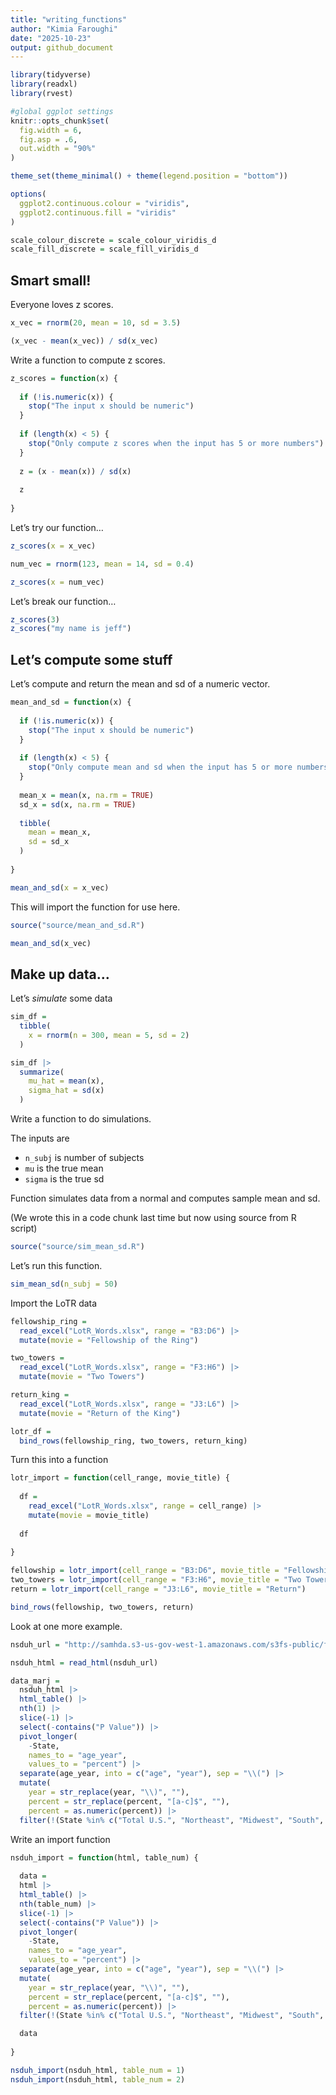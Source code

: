 ```yaml
---
title: "writing_functions"
author: "Kimia Faroughi"
date: "2025-10-23"
output: github_document
---
```


```r
library(tidyverse)
library(readxl)
library(rvest)

#global ggplot settings
knitr::opts_chunk$set(
  fig.width = 6,
  fig.asp = .6,
  out.width = "90%"
)

theme_set(theme_minimal() + theme(legend.position = "bottom"))

options(
  ggplot2.continuous.colour = "viridis",
  ggplot2.continuous.fill = "viridis"
)

scale_colour_discrete = scale_colour_viridis_d
scale_fill_discrete = scale_fill_viridis_d
```

## Smart small!

Everyone loves z scores.

```r
x_vec = rnorm(20, mean = 10, sd = 3.5)

(x_vec - mean(x_vec)) / sd(x_vec)
```

Write a function to compute z scores.

```r
z_scores = function(x) {
  
  if (!is.numeric(x)) {
    stop("The input x should be numeric")
  }
  
  if (length(x) < 5) {
    stop("Only compute z scores when the input has 5 or more numbers")
  }
  
  z = (x - mean(x)) / sd(x)
  
  z
  
}
```

Let's try our function...

```r
z_scores(x = x_vec)

num_vec = rnorm(123, mean = 14, sd = 0.4)

z_scores(x = num_vec)
```

Let's break our function...

```r
z_scores(3)
z_scores("my name is jeff")
```

## Let's compute some stuff

Let's compute and return the mean and sd of a numeric vector.

```r
mean_and_sd = function(x) {
  
  if (!is.numeric(x)) {
    stop("The input x should be numeric")
  }
  
  if (length(x) < 5) {
    stop("Only compute mean and sd when the input has 5 or more numbers")
  }
  
  mean_x = mean(x, na.rm = TRUE)
  sd_x = sd(x, na.rm = TRUE)
  
  tibble(
    mean = mean_x,
    sd = sd_x
  )
  
}

mean_and_sd(x = x_vec)
```

This will import the function for use here.

```r
source("source/mean_and_sd.R")
```

```r
mean_and_sd(x_vec)
```

## Make up data...

Let's *simulate* some data

```r
sim_df = 
  tibble(
    x = rnorm(n = 300, mean = 5, sd = 2)
  )

sim_df |> 
  summarize(
    mu_hat = mean(x), 
    sigma_hat = sd(x)
  )
```

Write a function to do simulations.

The inputs are

* `n_subj` is number of subjects
* `mu` is the true mean
* `sigma` is the true sd

Function simulates data from a normal and computes sample mean and sd.

(We wrote this in a code chunk last time but now using source from R script)

```r
source("source/sim_mean_sd.R")
```

Let's run this function.

```r
sim_mean_sd(n_subj = 50)
```

Import the LoTR data

```r
fellowship_ring =
  read_excel("LotR_Words.xlsx", range = "B3:D6") |> 
  mutate(movie = "Fellowship of the Ring")

two_towers =
  read_excel("LotR_Words.xlsx", range = "F3:H6") |> 
  mutate(movie = "Two Towers")

return_king =
  read_excel("LotR_Words.xlsx", range = "J3:L6") |> 
  mutate(movie = "Return of the King")

lotr_df =
  bind_rows(fellowship_ring, two_towers, return_king)
```

Turn this into a function

```r
lotr_import = function(cell_range, movie_title) {
  
  df = 
    read_excel("LotR_Words.xlsx", range = cell_range) |> 
    mutate(movie = movie_title)
  
  df
  
}

fellowship = lotr_import(cell_range = "B3:D6", movie_title = "Fellowship")
two_towers = lotr_import(cell_range = "F3:H6", movie_title = "Two Towers")
return = lotr_import(cell_range = "J3:L6", movie_title = "Return")

bind_rows(fellowship, two_towers, return)
```

Look at one more example.

```r
nsduh_url = "http://samhda.s3-us-gov-west-1.amazonaws.com/s3fs-public/field-uploads/2k15StateFiles/NSDUHsaeShortTermCHG2015.htm"

nsduh_html = read_html(nsduh_url)

data_marj = 
  nsduh_html |> 
  html_table() |> 
  nth(1) |>
  slice(-1) |> 
  select(-contains("P Value")) |>
  pivot_longer(
    -State,
    names_to = "age_year", 
    values_to = "percent") |>
  separate(age_year, into = c("age", "year"), sep = "\\(") |>
  mutate(
    year = str_replace(year, "\\)", ""),
    percent = str_replace(percent, "[a-c]$", ""),
    percent = as.numeric(percent)) |>
  filter(!(State %in% c("Total U.S.", "Northeast", "Midwest", "South", "West")))
```

Write an import function
```r
nsduh_import = function(html, table_num) {
  
  data = 
  html |> 
  html_table() |> 
  nth(table_num) |>
  slice(-1) |> 
  select(-contains("P Value")) |>
  pivot_longer(
    -State,
    names_to = "age_year", 
    values_to = "percent") |>
  separate(age_year, into = c("age", "year"), sep = "\\(") |>
  mutate(
    year = str_replace(year, "\\)", ""),
    percent = str_replace(percent, "[a-c]$", ""),
    percent = as.numeric(percent)) |>
  filter(!(State %in% c("Total U.S.", "Northeast", "Midwest", "South", "West")))

  data
  
}

nsduh_import(nsduh_html, table_num = 1)
nsduh_import(nsduh_html, table_num = 2)
```
